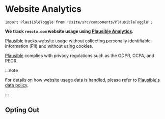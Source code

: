 # Website Analytics

```mdx-code-block
import PlausibleToggle from '@site/src/components/PlausibleToggle';
```

**We track `resoto.com` website usage using [Plausible Analytics](https://plausible.io).**

[Plausible](https://plausible.io) tracks website usage without collecting personally identifiable information (PII) and without using cookies.

[Plausible](https://plausible.io) complies with privacy regulations such as the GDPR, CCPA, and PECR.

:::note

For details on how website usage data is handled, please refer to [Plausible's data policy](https://plausible.io/data-policy).

:::

## Opting Out

<PlausibleToggle />
